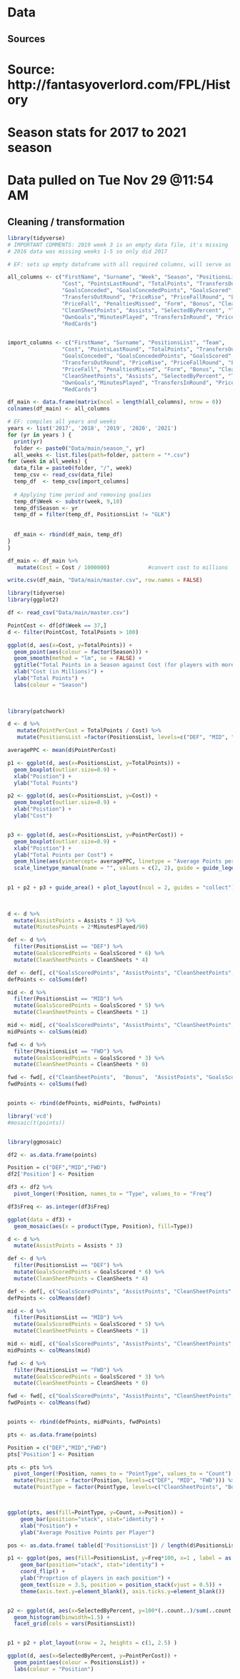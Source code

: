 # Data 
## Sources

# Source: http://fantasyoverlord.com/FPL/History
# Season stats for 2017 to 2021 season
# Data pulled on Tue Nov 29 @11:54 AM

## Cleaning / transformation

```r
library(tidyverse)
# IMPORTANT COMMENTS: 2019 week 3 is an empty data file, it's missing
# 2016 data was missing weeks 1-5 so only did 2017

# EF: sets up empty dataframe with all required columns, will serve as master dataset

all_columns <- c("FirstName", "Surname", "Week", "Season", "PositionsList", "Team", 
                 "Cost", "PointsLastRound", "TotalPoints", "TransfersOut", "YellowCards", 
                 "GoalsConceded", "GoalsConcededPoints", "GoalsScored", "GoalsScoredPoints",
                 "TransfersOutRound", "PriceRise", "PriceFallRound", "LastSeasonPoints", 
                 "PriceFall", "PenaltiesMissed", "Form", "Bonus", "CleanSheets", 
                 "CleanSheetPoints", "Assists", "SelectedByPercent", "TransfersIn",
                 "OwnGoals","MinutesPlayed", "TransfersInRound", "PriceRiseRound", 
                 "RedCards")


import_columns <- c("FirstName", "Surname", "PositionsList", "Team", 
                 "Cost", "PointsLastRound", "TotalPoints", "TransfersOut", "YellowCards", 
                 "GoalsConceded", "GoalsConcededPoints", "GoalsScored", "GoalsScoredPoints",
                 "TransfersOutRound", "PriceRise", "PriceFallRound", "LastSeasonPoints", 
                 "PriceFall", "PenaltiesMissed", "Form", "Bonus", "CleanSheets", 
                 "CleanSheetPoints", "Assists", "SelectedByPercent", "TransfersIn",
                 "OwnGoals","MinutesPlayed", "TransfersInRound", "PriceRiseRound", 
                 "RedCards")

df_main <- data.frame(matrix(ncol = length(all_columns), nrow = 0))
colnames(df_main) <- all_columns

# EF: compiles all years and weeks 
years <- list('2017', '2018', '2019', '2020', '2021')
for (yr in years ) {
  print(yr)
  folder <- paste0("Data/main/season_", yr)
  all_weeks <- list.files(path=folder, pattern = "*.csv")
for (week in all_weeks) {
  data_file = paste0(folder, "/", week)
  temp_csv <- read_csv(data_file)
  temp_df  <- temp_csv[import_columns]
  
  # Applying time period and removing goalies
  temp_df$Week <- substr(week, 9,10)
  temp_df$Season <- yr
  temp_df = filter(temp_df, PositionsList != "GLK")
  
  
  df_main <- rbind(df_main, temp_df)
}
}

df_main <- df_main %>% 
   mutate(Cost = Cost / 1000000)            #convert cost to millions

write.csv(df_main, "Data/main/master.csv", row.names = FALSE)
```

```r
library(tidyverse)
library(ggplot2)

df <- read_csv("Data/main/master.csv")

PointCost <- df[df$Week == 37,]
d <- filter(PointCost, TotalPoints > 100)

ggplot(d, aes(x=Cost, y=TotalPoints)) + 
  geom_point(aes(colour = factor(Season))) +
  geom_smooth(method = "lm", se = FALSE) +
  ggtitle("Total Points in a Season against Cost (for players with more than 74 points)") +
  xlab("Cost (in Millions)") + 
  ylab("Total Points") +
  labs(colour = "Season")
  
  

```

```r

library(patchwork)

d <- d %>% 
   mutate(PointPerCost = TotalPoints / Cost) %>%
   mutate(PositionsList =factor(PositionsList, levels=c("DEF", "MID", "FWD")))

averagePPC <- mean(d$PointPerCost)

p1 <- ggplot(d, aes(x=PositionsList, y=TotalPoints)) + 
  geom_boxplot(outlier.size=0.9) +
  xlab("Poistion") + 
  ylab("Total Points")

p2 <- ggplot(d, aes(x=PositionsList, y=Cost)) + 
  geom_boxplot(outlier.size=0.9) +
  xlab("Poistion") + 
  ylab("Cost")


p3 <- ggplot(d, aes(x=PositionsList, y=PointPerCost)) + 
  geom_boxplot(outlier.size=0.9) +
  xlab("Poistion") + 
  ylab("Total Points per Cost") +
  geom_hline(aes(yintercept= averagePPC, linetype = "Average Points per Cost"), colour= 'red') +
  scale_linetype_manual(name = "", values = c(2, 2), guide = guide_legend(override.aes = list(color = c("red"))))

 
p1 + p2 + p3 + guide_area() + plot_layout(ncol = 2, guides = "collect")
 
  

```

```r

d <- d %>% 
  mutate(AssistPoints = Assists * 3) %>%
  mutate(MinutesPoints = 2*MinutesPlayed/90)

def <- d %>% 
  filter(PositionsList == "DEF") %>%
  mutate(GoalsScoredPoints = GoalsScored * 6) %>%
  mutate(CleanSheetPoints = CleanSheets * 4)

def <- def[, c("GoalsScoredPoints", "AssistPoints", "CleanSheetPoints", "Bonus", "MinutesPoints")]
defPoints <- colSums(def)

mid <- d %>% 
  filter(PositionsList == "MID") %>%
  mutate(GoalsScoredPoints = GoalsScored * 5) %>%
  mutate(CleanSheetPoints = CleanSheets * 1)

mid <- mid[, c("GoalsScoredPoints", "AssistPoints", "CleanSheetPoints", "Bonus", "MinutesPoints")]
midPoints <- colSums(mid)

fwd <- d %>% 
  filter(PositionsList == "FWD") %>%
  mutate(GoalsScoredPoints = GoalsScored * 3) %>%
  mutate(CleanSheetPoints = CleanSheets * 0)

fwd <- fwd[, c("CleanSheetPoints",  "Bonus",  "AssistPoints", "GoalsScoredPoints", "MinutesPoints")]
fwdPoints <- colSums(fwd)


points <- rbind(defPoints, midPoints, fwdPoints)

```

```r

library('vcd')
#mosaic(t(points))


library(ggmosaic)

df2 <- as.data.frame(points)

Position = c("DEF","MID","FWD")
df2['Position'] <- Position

df3 <- df2 %>%
  pivot_longer(!Position, names_to = "Type", values_to = "Freq")

df3$Freq <- as.integer(df3$Freq)  

ggplot(data = df3) +
  geom_mosaic(aes(x = product(Type, Position), fill=Type)) 


```

```r

d <- d %>% 
  mutate(AssistPoints = Assists * 3)

def <- d %>% 
  filter(PositionsList == "DEF") %>%
  mutate(GoalsScoredPoints = GoalsScored * 6) %>%
  mutate(CleanSheetPoints = CleanSheets * 4)

def <- def[, c("GoalsScoredPoints", "AssistPoints", "CleanSheetPoints", "Bonus")]
defPoints <- colMeans(def)

mid <- d %>% 
  filter(PositionsList == "MID") %>%
  mutate(GoalsScoredPoints = GoalsScored * 5) %>%
  mutate(CleanSheetPoints = CleanSheets * 1)

mid <- mid[, c("GoalsScoredPoints", "AssistPoints", "CleanSheetPoints", "Bonus")]
midPoints <- colMeans(mid)

fwd <- d %>% 
  filter(PositionsList == "FWD") %>%
  mutate(GoalsScoredPoints = GoalsScored * 3) %>%
  mutate(CleanSheetPoints = CleanSheets * 0)

fwd <- fwd[, c("GoalsScoredPoints", "AssistPoints", "CleanSheetPoints", "Bonus")]
fwdPoints <- colMeans(fwd)


points <- rbind(defPoints, midPoints, fwdPoints)

```


```r

pts <- as.data.frame(points)

Position = c("DEF","MID","FWD")
pts['Position'] <- Position

pts <- pts %>%
  pivot_longer(!Position, names_to = "PointType", values_to = "Count") %>%
  mutate(Position = factor(Position, levels=c("DEF", "MID", "FWD"))) %>%
  mutate(PointType = factor(PointType, levels=c("CleanSheetPoints", "Bonus",  "AssistPoints", "GoalsScoredPoints")))



ggplot(pts, aes(fill=PointType, y=Count, x=Position)) + 
    geom_bar(position="stack", stat="identity") +
    xlab("Position") + 
    ylab("Average Positive Points per Player") 


```

```r

pos <- as.data.frame( table(d['PositionsList']) / length(d$PositionsList) )

p1 <- ggplot(pos, aes(fill=PositionsList, y=Freq*100, x=1 , label = as.integer(Freq*100))) + 
    geom_bar(position="stack", stat="identity") +
    coord_flip() +
    ylab("Proprtion of players in each position") +
    geom_text(size = 3.5, position = position_stack(vjust = 0.5)) +
    theme(axis.text.y=element_blank(), axis.ticks.y=element_blank())


p2 <- ggplot(d, aes(x=SelectedByPercent, y=100*(..count..)/sum(..count..))) + 
  geom_histogram(binwidth=1.5) +
  facet_grid(cols = vars(PositionsList))


p1 + p2 + plot_layout(nrow = 2, heights = c(1, 2.5) )


```

```r

ggplot(d, aes(x=SelectedByPercent, y=PointPerCost)) + 
  geom_point(aes(colour = PositionsList)) +
  labs(colour = "Position")

```

